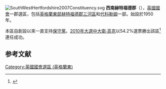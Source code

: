 {{NoteTA
|G1= PoliticiansUK
|1 = zh-hans:大卫·高克; zh-tw:大衛·高克; zh-hk:郭達瑋;
}}
[[File:SouthWestHertfordshire2007Constituency.svg|right]]
'''西南赫特福德郡'''（{{lang-en|South West Hertfordshire}}），[[英國|英國]][[英國國會|國會]]一郡選區，包括[[英格蘭|英格蘭]][[英格蘭東|東部]][[赫特福德郡|赫特福德郡]][[三河區|三河區]]和[[代科勒姆|代科勒姆]]一部。始設於1950年。

本區自創設以來一直支持[[保守黨_(英國)|保守黨]]。[[2010年英國大選|2010年大選中]][[大衛·高克|大衛·高克]]以54.2%選票勝出該區<ref name="">{{cite news
|publisher=[[英國廣播公司|英國廣播公司]]
|date=2010年5月7日
|title=Election 2010/Constituency/South West Hertfordshire
|url=http://news.bbc.co.uk/1/shared/election2010/results/constituency/e26.stm
|accessdate=2010年6月16日
|archive-date=2010年4月14日
|archive-url=https://web.archive.org/web/20100414102601/http://news.bbc.co.uk/1/shared/election2010/results/constituency/e26.stm
|dead-url=no
}}</ref>連任成功。

==参考文献==
<div class="references-small">
<references></references>
</div>
[[Category:英國國會選區_(英格蘭東)|Category:英國國會選區 (英格蘭東)]]
{{DEFAULTSORT:South West Hertfordshire (UK Parliament constituency)}}